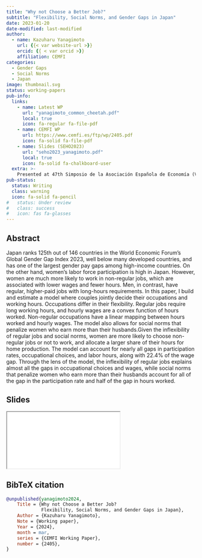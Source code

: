 ```yaml
---
title: "Why not Choose a Better Job?"
subtitle: "Flexibility, Social Norms, and Gender Gaps in Japan"
date: 2023-01-20
date-modified: last-modified
author:
  - name: Kazuharu Yanagimoto
    url: {{< var website-url >}}
    orcid: {{ < var orcid >}}
    affiliation: CEMFI
categories:
  - Gender Gaps
  - Social Norms
  - Japan
image: thumbnail.svg
status: working-papers
pub-info:
  links:
    - name: Latest WP
      url: "yanagimoto_common_cheetah.pdf"
      local: true
      icon: fa-regular fa-file-pdf
    - name: CEMFI WP
      url: https://www.cemfi.es/ftp/wp/2405.pdf
      icon: fa-solid fa-file-pdf
    - name: Slides (SEHO2023)
      url: "seho2023_yanagimoto.pdf"
      local: true
      icon: fa-solid fa-chalkboard-user
  extra: >-
    Presented at 47th Simposio de la Asociación Española de Economía (Valencia, December 15-17, 2022) and Society of Economics of the Household (SEHO) meeting (Copenhagen, June 2023)
pub-status: 
  status: Writing
  class: warning
  icon: fa-solid fa-pencil
#   status: Under review
#   class: success
#   icon: fas fa-glasses
---
```



## Abstract

Japan ranks 125th out of 146 countries in the World Economic Forum’s Global Gender Gap Index 2023, well below many developed countries, and has one of the largest gender pay gaps among high-income countries. On the other hand, women’s labor force participation is high in Japan. However, women are much more likely to work in non-regular jobs, which are associated with lower wages and fewer hours. Men, in contrast, have regular, higher-paid jobs with long-hours requirements. In this paper, I build and estimate a model where couples jointly decide their occupations and working hours. Occupations differ in their flexibility. Regular jobs require long working hours, and hourly wages are a convex function of hours worked. Non-regular occupations have a linear mapping between hours worked and hourly wages. The model also allows for social norms that penalize women who earn more than their husbands.Given the inflexibility of regular jobs and social norms, women are more likely to choose non-regular jobs or not to work, and allocate a larger share of their hours for home production. The model can account for nearly all gaps in participation rates, occupational choices, and labor hours, along with 22.4% of the wage gap. Through the lens of the model, the inflexibility of regular jobs explains almost all the gaps in occupational choices and wages, while social norms that penalize women who earn more than their husbands account for all of the gap in the participation rate and half of the gap in hours worked.

## Slides

```{=html}
<iframe class="slide-deck" src="seho2023_yanagimoto.html"></iframe>
```

## BibTeX citation

```bibtex
@unpublished{yanagimoto2024,
    Title = {Why not Choose a Better Job?
             Flexibility, Social Norms, and Gender Gaps in Japan},
    Author = {Kazuharu Yanagimoto},
    Note = {Working paper},
    Year = {2024},
    month = mar,
    series = {CEMFI Working Paper},
    number = {2405},
}
```

